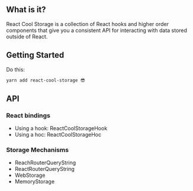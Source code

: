 
## What is it?

React Cool Storage is a collection of React hooks and higher order components that give you a consistent API for interacting with data stored outside of React.

## Getting Started

Do this:

```sh
yarn add react-cool-storage 😎
```

## API

### React bindings

- Using a hook: <Link to="/api/ReactCoolStorageHook">ReactCoolStorageHook</Link>
- Using a hoc: <Link to="/api/ReactCoolStorageHoc">ReactCoolStorageHoc</Link>

### Storage Mechanisms

- <Link to="/api/ReachRouterQueryString">ReachRouterQueryString</Link>
- <Link to="/api/ReactRouterQueryString">ReactRouterQueryString</Link>
- <Link to="/api/WebStorage">WebStorage</Link>
- <Link to="/api/MemoryStorage">MemoryStorage</Link>
